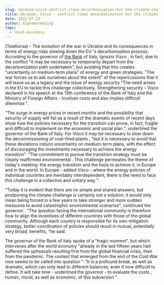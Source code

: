 ```yaml
---
slug: ukraine-visco-conflict-slows-decarbonisation-but-the-climate-challenge-cannot-be-postponed
title: Ukraine, Visco - conflict slows decarbonisation but the climate challenge cannot be postponed
date: 2022-07-23
author: Alphamarketing
tags:
  - local-business
---
```


(Teleborsa) - The evolution of the war in Ukraine and its consequences in terms of energy risks slowing down the EU 's decarbonisation process. According to the governor of [the Bank](https://www.indiacom.com/pune/hdfc-bank-pune-boat-club-branch_pune_pne_1225504.html) of Italy, Ignazio Visco , in fact, due to the conflict "it may be necessary to temporarily depart from the decarbonization path undertaken", but avoiding that this creates "uncertainty on medium-term plans" of energy and green strategies. "The war forces us to ask ourselves about the extent" of the repercussions that it will leave us as a legacy and the issue of energy security “The need arises in the EU to tackle this challenge collectively. Strengthening security - Visco declared in his speech at the 13th conference of the Bank of Italy and the Ministry of Foreign Affairs - involves costs and also implies difficult dilemmas ”.

"The surge in energy prices in recent months and the possibility that security of supply will fail as a result of the dramatic events of recent days show how the policies necessary for the transition can prove, in fact, fragile and difficult to implement on the economic and social plan ”, underlined the governor of the Bank of Italy. For Visco it may be necessary to slow down the decommissioning of coal-fired plants , "but it is necessary to avoid that these deviations induce uncertainty on medium-term plans, with the effect of discouraging the investments necessary to achieve the energy transition". “The commitment to pursue the transition strategy must be clearly reaffirmed environmental . This challenge permeates the theme of today's meeting: the energy transition and the tools to achieve it, in Europe and in the world. In Europe - added Visco - where the energy policies of individual countries are inevitably interdependent, there is the need to face this challenge in a collective and unitary way ".

"Today it is evident that there are no simple and shared answers, but postponing the climate challenge is certainly not a solution: it would only mean being forced in a few years to take stronger and more sudden measures to avoid catastrophic environmental scenarios", continued the governor . “The question facing the international community is therefore how to align the incentives of different countries with those of the global community. Although each country is responsible for its own mitigation strategy, better coordination of policies should result in mutual, potentially very broad, benefits, ”he said.

The governor of the Bank of Italy spoke of a "tragic moment", but which intervenes after the world economy "already in the last fifteen years had suffered the upheavals resulting first from the global financial crisis, then from the pandemic. The context that emerged from the end of the Cold War now seems to be called into question ”. “It is a profound break, as well as dramatic, which can only lead to different balances, even if now difficult to define. It will take time - underlined the governor - to evaluate the costs , human, moral, as well as economic, of this subversion ”.